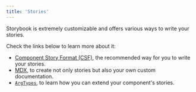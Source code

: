 ```yaml
---
title: 'Stories'
---
```


Storybook is extremely customizable and offers various ways to write your stories.

Check the links below to learn more about it:

- [Component Story Format (CSF)](./csf.mdx), the recommended way for you to write your stories.
- [MDX](./mdx.mdx), to create not only stories but also your own custom documentation.
- [`ArgTypes`](./argtypes.mdx), to learn how you can extend your component's stories.
